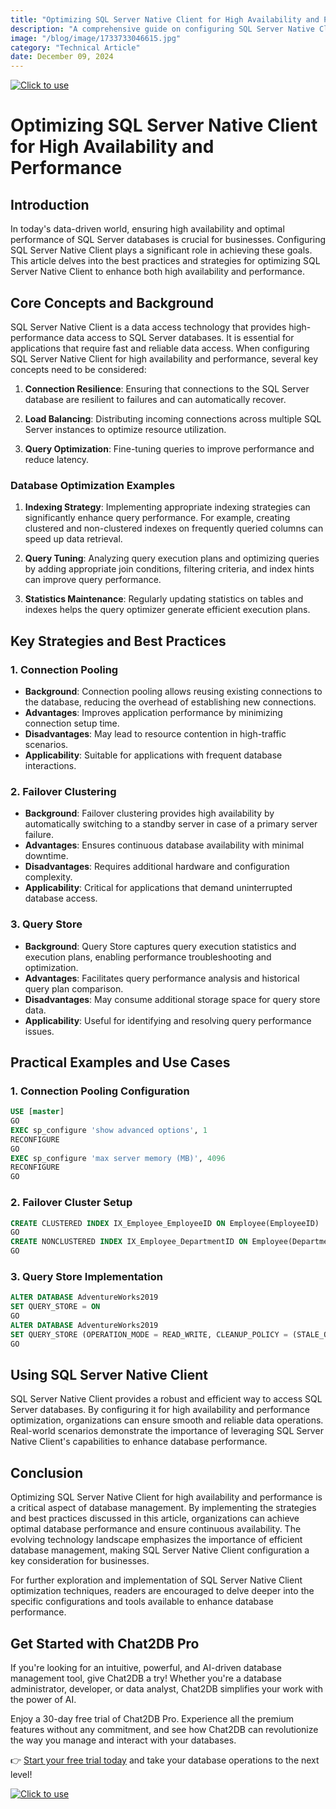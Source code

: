 ```yaml
---
title: "Optimizing SQL Server Native Client for High Availability and Performance"
description: "A comprehensive guide on configuring SQL Server Native Client for high availability and performance optimization."
image: "/blog/image/1733733046615.jpg"
category: "Technical Article"
date: December 09, 2024
---
```

[![Click to use](/image/blog/bg/chat2db1.png)](https://app.chat2db.ai/)
# Optimizing SQL Server Native Client for High Availability and Performance


<Authors date="December 09, 2024">
  <Author name="Ethan Clarke" link="https://chat2db.ai" />
</Authors>

## Introduction

In today's data-driven world, ensuring high availability and optimal performance of SQL Server databases is crucial for businesses. Configuring SQL Server Native Client plays a significant role in achieving these goals. This article delves into the best practices and strategies for optimizing SQL Server Native Client to enhance both high availability and performance.

## Core Concepts and Background

SQL Server Native Client is a data access technology that provides high-performance data access to SQL Server databases. It is essential for applications that require fast and reliable data access. When configuring SQL Server Native Client for high availability and performance, several key concepts need to be considered:

1. **Connection Resilience**: Ensuring that connections to the SQL Server database are resilient to failures and can automatically recover.

2. **Load Balancing**: Distributing incoming connections across multiple SQL Server instances to optimize resource utilization.

3. **Query Optimization**: Fine-tuning queries to improve performance and reduce latency.

### Database Optimization Examples

1. **Indexing Strategy**: Implementing appropriate indexing strategies can significantly enhance query performance. For example, creating clustered and non-clustered indexes on frequently queried columns can speed up data retrieval.

2. **Query Tuning**: Analyzing query execution plans and optimizing queries by adding appropriate join conditions, filtering criteria, and index hints can improve query performance.

3. **Statistics Maintenance**: Regularly updating statistics on tables and indexes helps the query optimizer generate efficient execution plans.

## Key Strategies and Best Practices

### 1. Connection Pooling

- **Background**: Connection pooling allows reusing existing connections to the database, reducing the overhead of establishing new connections.
- **Advantages**: Improves application performance by minimizing connection setup time.
- **Disadvantages**: May lead to resource contention in high-traffic scenarios.
- **Applicability**: Suitable for applications with frequent database interactions.

### 2. Failover Clustering

- **Background**: Failover clustering provides high availability by automatically switching to a standby server in case of a primary server failure.
- **Advantages**: Ensures continuous database availability with minimal downtime.
- **Disadvantages**: Requires additional hardware and configuration complexity.
- **Applicability**: Critical for applications that demand uninterrupted database access.

### 3. Query Store

- **Background**: Query Store captures query execution statistics and execution plans, enabling performance troubleshooting and optimization.
- **Advantages**: Facilitates query performance analysis and historical query plan comparison.
- **Disadvantages**: May consume additional storage space for query store data.
- **Applicability**: Useful for identifying and resolving query performance issues.

## Practical Examples and Use Cases

### 1. Connection Pooling Configuration

```sql
USE [master]
GO
EXEC sp_configure 'show advanced options', 1
RECONFIGURE
GO
EXEC sp_configure 'max server memory (MB)', 4096
RECONFIGURE
GO
```

### 2. Failover Cluster Setup

```sql
CREATE CLUSTERED INDEX IX_Employee_EmployeeID ON Employee(EmployeeID)
GO
CREATE NONCLUSTERED INDEX IX_Employee_DepartmentID ON Employee(DepartmentID)
GO
```

### 3. Query Store Implementation

```sql
ALTER DATABASE AdventureWorks2019
SET QUERY_STORE = ON
GO
ALTER DATABASE AdventureWorks2019
SET QUERY_STORE (OPERATION_MODE = READ_WRITE, CLEANUP_POLICY = (STALE_QUERY_THRESHOLD_DAYS = 30))
GO
```

## Using SQL Server Native Client

SQL Server Native Client provides a robust and efficient way to access SQL Server databases. By configuring it for high availability and performance optimization, organizations can ensure smooth and reliable data operations. Real-world scenarios demonstrate the importance of leveraging SQL Server Native Client's capabilities to enhance database performance.

## Conclusion

Optimizing SQL Server Native Client for high availability and performance is a critical aspect of database management. By implementing the strategies and best practices discussed in this article, organizations can achieve optimal database performance and ensure continuous availability. The evolving technology landscape emphasizes the importance of efficient database management, making SQL Server Native Client configuration a key consideration for businesses.

For further exploration and implementation of SQL Server Native Client optimization techniques, readers are encouraged to delve deeper into the specific configurations and tools available to enhance database performance.

## Get Started with Chat2DB Pro

If you're looking for an intuitive, powerful, and AI-driven database management tool, give Chat2DB a try! Whether you're a database administrator, developer, or data analyst, Chat2DB simplifies your work with the power of AI.

Enjoy a 30-day free trial of Chat2DB Pro. Experience all the premium features without any commitment, and see how Chat2DB can revolutionize the way you manage and interact with your databases.

👉 [Start your free trial today](https://app.chat2db.ai/) and take your database operations to the next level!

[![Click to use](/image/blog/bg/chat2db.jpg)](https://app.chat2db.ai/)